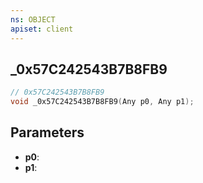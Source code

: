 ```yaml
---
ns: OBJECT
apiset: client
---
```

## _0x57C242543B7B8FB9

```c
// 0x57C242543B7B8FB9
void _0x57C242543B7B8FB9(Any p0, Any p1);
```


## Parameters
* **p0**:
* **p1**:
